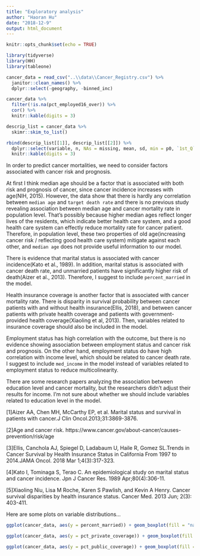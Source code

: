 ```yaml
---
title: "Exploratory analysis"
author: "Haoran Hu"
date: "2018-12-9"
output: html_document
---
```


```r
knitr::opts_chunk$set(echo = TRUE)

library(tidyverse)
library(HH)
library(tableone)
```

```r
cancer_data = read_csv("..\\data\\Cancer_Registry.csv") %>% 
  janitor::clean_names() %>% 
  dplyr::select(-geography, -binned_inc)

cancer_data %>% 
  filter(!is.na(pct_employed16_over)) %>% 
  cor() %>% 
  knitr::kable(digits = 3)

descrip_list = cancer_data %>%
  skimr::skim_to_list()

rbind(descrip_list[[1]], descrip_list[[2]]) %>% 
  dplyr::select(variable, n, NAs = missing, mean, sd, min = p0, `1st_Q` = p25, median = p50, `3rd Q` = p75, max = p100) %>% 
  knitr::kable(digits = 3)

```

In order to predict cancer mortalities, we need to consider factors associated with cancer risk and prognosis. 

At first I think median age should be a factor that is associated with both risk and prognosis of cancer, since cancer incidence increases with age(NIH, 2015). However, the data show that there is hardly any correlation between `median age` and `target death rate` and there is no previous study revealing association between median age and cancer mortality rate in population level. That's possibly because higher median ages reflect longer lives of the residents, which indicate better health care system, and a good health care system can effectly reduce mortality rate for cancer patient. Therefore, in population level, these two properties of old age(increasing cancer risk / reflecting good health care system) mitigate against each other, and `median age` does not provide useful information to our model.

There is evidence that marital status is associated with cancer incidence(Kato et al., 1989). In addition, marital status is associated with cancer death rate, and unmarried patients have significantly higher risk of death(Aizer et al., 2013). Therefore, I suggest to include `percent_married` in the model.

Health insurance coverage is another factor that is associated with cancer mortality rate. There is disparity in survival probability between cancer patients with and without health insurance(Ellis, 2018), and between cancer patients with private health coverage and patients with government-provided health coverage(Xiaoling et al, 2013). Then, variables related to insurance coverage should also be included in the model.

Employment status has high correlation with the outcome, but there is no evidence showing association between employment status and cancer risk and prognosis. On the other hand, employment status do have high correlation with income level, which should be related to cancer death rate. I suggest to include `med_income` in the model instead of variables related to employment status to reduce multicolinearity.

There are some research papers analyzing the association between education level and cancer mortality, but the researchers didn't adjust their results for income. I'm not sure about whether we should include variables related to education level in the model.




[1]Aizer AA, Chen MH, McCarthy EP, et al. Marital status and survival in patients with cancer.J Clin Oncol.2013;31:3869-3876.

[2]Age and cancer risk. https://www.cancer.gov/about-cancer/causes-prevention/risk/age

[3]Ellis, Canchola AJ, Spiegel D, Ladabaum U, Haile R, Gomez SL.Trends in Cancer Survival by Health Insurance Status in California From 1997 to 2014.JAMA Oncol. 2018 Mar 1;4(3):317-323. 

[4]Kato I, Tominaga S, Terao C. An epidemiological study on marital status and cancer incidence. Jpn J Cancer Res. 1989 Apr;80(4):306-11.

[5]Xiaoling Niu, Lisa M Roche, Karen S Pawlish, and Kevin A Henry. Cancer survival disparities by health insurance status. Cancer Med. 2013 Jun; 2(3): 403-411.

Here are some plots on variable distributions...

```r

ggplot(cancer_data, aes(y = percent_married)) + geom_boxplot(fill = "navy", alpha = 0.5) + labs(title = "Distribution of percent_married")

ggplot(cancer_data, aes(y = pct_private_coverage)) + geom_boxplot(fill = "navy", alpha = 0.5) + labs(title = "Distribution of pct_private_coverage")

ggplot(cancer_data, aes(y = pct_public_coverage)) + geom_boxplot(fill = "navy", alpha = 0.5) + labs(title = "Distribution of pct_public_coverage")
```

